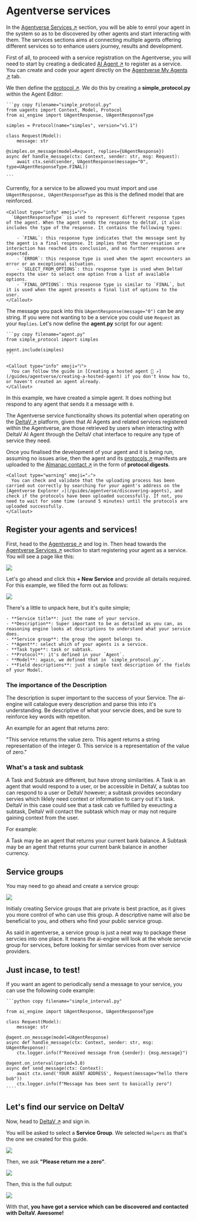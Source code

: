 
# Agentverse services

In the [Agentverse Services ↗️](https://agentverse.ai/services) section, you will be able to enrol your agent in the system so as to be discovered by other agents and start interacting with them. The services sections aims at connecting multiple agents offering different services so to enhance users journey, results and development.

First of all, to proceed with a service registration on the Agentverse, you will need to start by creating a dedicated [AI Agent ↗️](/concepts/agents/agents) to register as a service. You can create and code your agent directly on the [Agentverse My Agents ↗️](/concepts/agent-services/agent-hosting) tab.

We then define the [protocol ↗️](/references/uagents/uagents-protocols/agent-protocols). We do this by creating a **simple_protocol.py** within the Agent Editor:

    ```py copy filename="simple_protocol.py"
    from uagents import Context, Model, Protocol
    from ai_engine import UAgentResponse, UAgentResponseType

    simples = Protocol(name="simples", version="v1.1")

    class Request(Model):
        message: str

    @simples.on_message(model=Request, replies={UAgentResponse})
    async def handle_message(ctx: Context, sender: str, msg: Request):
        await ctx.send(sender, UAgentResponse(message="0", type=UAgentResponseType.FINAL))

    ```

Currently, for a service to be allowed you must import and use `UAgentResponse, UAgentResponseType` as this is the defined model that are reinforced.

    <Callout type="info" emoji="ℹ️">
      `UAgentResponseType` is used to represent different response types of the agent. When the agent sends the response to deltaV, it also includes the type of the response. It contains the following types:

        - `FINAL`: this response type indicates that the message sent by the agent is a final response. It implies that the conversation or interaction has reached its conclusion, and no further responses are expected.
        - `ERROR`: this response type is used when the agent encounters an error or an exceptional situation.
        - `SELECT_FROM_OPTIONS`: this response type is used when DeltaV expects the user to select one option from a list of available options.
        - `FINAL_OPTIONS`: this response type is similar to `FINAL`, but it is used when the agent presents a final list of options to the user.
    </Callout>

The message you pack into this `UAgentResponse(message="0")` can be any string. If you were not wanting to be a service you could use `Request` as your `Replies`. Let's now define the **agent.py** script for our agent:

    ```py copy filename="agent.py"
    from simple_protocol import simples

    agent.include(simples)
    ```

    <Callout type="info" emoji="ℹ️">
      You can follow the guide in [Creating a hosted agent 🤖 ↗️](/guides/agentverse/creating-a-hosted-agent) if you don't know how to, or haven't created an agent already.
    </Callout>

In this example, we have created a simple agent. It does nothing but respond to any agent that sends it a message with `0`.

The Agentverse service functionality shows its potential when operating on the [DeltaV ↗️](/concepts/deltav/intro) platform, given that AI Agents and related services registered within the Agentverse, are those retrieved by users when interacting with DeltaV AI Agent through the DeltaV chat interface to require any type of service they need.

Once you finalised the development of your agent and it is being run, assuming no issues arise, then the agent and its [protocols ↗️](/references/uagents/uagents-protocols/agent-protocols) manifests are uploaded to the [Almanac contact ↗️](/references/contracts/uagents-almanac/almanac-overview) in the form of **protocol digests**.

    <Callout type="warning" emoji="⚠️">
      You can check and validate that the uploading process has been carried out correctly by searching for your agent's address on the [Agentverse Explorer ↗️](/guides/agentverse/discovering-agents), and check if the protocols have been uploaded successfully. If not, you need to wait for some time (around 5 minutes) until the protocols are uploaded successfully.
    </Callout>

## Register your agents and services!

First, head to the [Agentverse ↗️](https://agentverse.ai/) and log in. Then head towards the [Agentverse Services ↗️](https://agentverse.ai/services) section to start registering your agent as a service. You will see a page like this:

![](../../../src/images/guides/agentverse/click_new_service.png)

Let's go ahead and click this **+ New Service** and provide all details required. For this example, we filled the form out as follows:

![](../../../src/images/guides/agentverse/create_service_filled.png)

There's a little to unpack here, but it's quite simple;

    - **Service title**: just the name of your service.
    - **Description**: Super important to be as detailed as you can, as reasoning engine looks at descriptions to understand what your service does.
    - **Service group**: the group the agent belongs to.
    - **Agent**: select which of your agents is a service.
    - **Task type**: task or subtask.
    - **Protocol**: it's defined in your `Agent`.
    - **Model**: again, we defined that in `simple_protocol.py`.
    - **Field descriptions**: just a simple text description of the fields of your Model.

### The importance of the Description

The description is super important to the success of your Service. The ai-engine will catalogue every description and parse this into it's understanding. Be descriptive of what your servcie does, and be sure to reinforce key words with repetiton.

An example for an agent that returns zero:

"This service returns the value zero. This agent returns a string representation of the integer 0. This service is a representation of the value of zero."

### What's a task and subtask
A Task and Subtask are different, but have strong similarities. A Task is an agent that would respond to a user, or be accessible in DeltaV, a subtas too can respond to a user or DeltaV however; a subtask provides secondary servies which liklely need context or information to carry out it's task. DeltaV in this case could see that a task cab ve fulfilled by exeucting a subtask, DeltaV will contact the subtask which may or may not require gaining context from the user.

For example:

A Task may be an agent that returns your current bank balance.
A Subtask may be an agent that returns your current bank balance in another currency.



## Service groups
You may need to go ahead and create a service group:

![](../../../src/images/guides/agentverse/service_group.png)

Initialy creating Service groups that are private is best practice, as it gives you more control of who can use this group. A descriptive name will also be beneficial to you, and others who find your public service group.

As said in agentverse, a service group is just a neat way to package these servcies into one place. It means the ai-engine will look at the whole servcie group for services, before looking for similar services from over service providers.


## Just incase, to test!
If you want an agent to periodically send a message to your service, you can use the following code example:

    ```python copy filename="simple_interval.py"

    from ai_engine import UAgentResponse, UAgentResponseType

    class Request(Model):
        message: str

    @agent.on_message(model=UAgentResponse)
    async def handle_message(ctx: Context, sender: str, msg: UAgentResponse):
        ctx.logger.info(f"Received message from {sender}: {msg.message}")

    @agent.on_interval(period=3.0)
    async def send_message(ctx: Context):
        await ctx.send('YOUR AGENT ADDRESS', Request(message="hello there bob"))
        ctx.logger.info(f"Message has been sent to basically zero")
    ````

## Let's find our service on DeltaV

Now, head to [DeltaV ↗️](https://deltav.agentverse.ai/) and sign in.

You will be asked to select a **Service Group**. We selected `Helpers` as that's the one we created for this guide.

![](../../../src/images/guides/agentverse/deltav_service_select.png)

Then, we ask **"Please return me a zero"**.

![](../../../src/images/guides/agentverse/deltav_simple_start.png)

Then, this is the full output:

![](../../../src/images/guides/agentverse/deltav_full_zero.png)

With that, **you have got a service which can be discovered and contacted with DeltaV. Awesome!**
